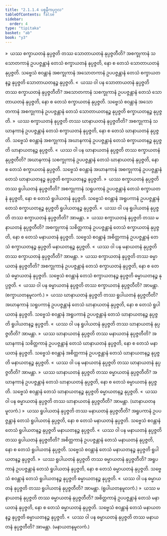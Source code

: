 ```yaml
---
title: "2.1.1.4 ပစ္စနီကပုဂ္ဂလ"
tableOfContents: false
sidebar:
  order: 4
type: "tipitaka"
basket: "ab"
book: "y3"
---
```



<DynamicBreadcrumb />

<Division number="28" book="y3" e="ch" v="33" p="86">

<Paragraph number="410" book="y3">
»  ယဿ စက္ခာယတနံ နုပ္ပဇ္ဇတိ တဿ သောတာယတနံ နုပ္ပဇ္ဇတီတိ?
</Paragraph>

<Paragraph number="411" book="y3">
အစက္ခုကာနံ သသောတကာနံ ဥပပဇ္ဇန္တာနံ တေသံ စက္ခာယတနံ နုပ္ပဇ္ဇတိ, နော စ တေသံ သောတာယတနံ နုပ္ပဇ္ဇတိ. သဗ္ဗေသံ စဝန္တာနံ အစက္ခုကာနံ အသောတကာနံ ဥပပဇ္ဇန္တာနံ တေသံ စက္ခာယတနဉ္စ နုပ္ပဇ္ဇတိ သောတာယတနဉ္စ နုပ္ပဇ္ဇတိ.
</Paragraph>

<Paragraph number="412" book="y3">
«  ယဿ ဝါ ပန သောတာယတနံ နုပ္ပဇ္ဇတိ တဿ စက္ခာယတနံ နုပ္ပဇ္ဇတီတိ?
</Paragraph>

<Paragraph number="413" book="y3">
အသောတကာနံ သစက္ခုကာနံ ဥပပဇ္ဇန္တာနံ တေသံ သောတာယတနံ နုပ္ပဇ္ဇတိ, နော စ တေသံ စက္ခာယတနံ နုပ္ပဇ္ဇတိ. သဗ္ဗေသံ စဝန္တာနံ အသောတကာနံ အစက္ခုကာနံ ဥပပဇ္ဇန္တာနံ တေသံ သောတာယတနဉ္စ နုပ္ပဇ္ဇတိ စက္ခာယတနဉ္စ နုပ္ပဇ္ဇတိ.
</Paragraph>

<Paragraph number="414" book="y3">
»  ယဿ စက္ခာယတနံ နုပ္ပဇ္ဇတိ တဿ ဃာနာယတနံ နုပ္ပဇ္ဇတီတိ?
</Paragraph>

<Paragraph number="415" book="y3">
အစက္ခုကာနံ သဃာနကာနံ ဥပပဇ္ဇန္တာနံ တေသံ စက္ခာယတနံ နုပ္ပဇ္ဇတိ, နော စ တေသံ ဃာနာယတနံ နုပ္ပဇ္ဇတိ. သဗ္ဗေသံ စဝန္တာနံ အစက္ခုကာနံ အဃာနကာနံ ဥပပဇ္ဇန္တာနံ တေသံ စက္ခာယတနဉ္စ နုပ္ပဇ္ဇတိ ဃာနာယတနဉ္စ နုပ္ပဇ္ဇတိ.
</Paragraph>

<Paragraph number="416" book="y3">
«  ယဿ ဝါ ပန ဃာနာယတနံ နုပ္ပဇ္ဇတိ တဿ စက္ခာယတနံ နုပ္ပဇ္ဇတီတိ?
</Paragraph>

<Paragraph number="417" book="y3">
အဃာနကာနံ သစက္ခုကာနံ ဥပပဇ္ဇန္တာနံ တေသံ ဃာနာယတနံ နုပ္ပဇ္ဇတိ, နော စ တေသံ စက္ခာယတနံ နုပ္ပဇ္ဇတိ. သဗ္ဗေသံ စဝန္တာနံ အဃာနကာနံ အစက္ခုကာနံ ဥပပဇ္ဇန္တာနံ တေသံ ဃာနာယတနဉ္စ နုပ္ပဇ္ဇတိ စက္ခာယတနဉ္စ နုပ္ပဇ္ဇတိ.
</Paragraph>

<Paragraph number="418" book="y3">
»  ယဿ စက္ခာယတနံ နုပ္ပဇ္ဇတိ တဿ ရူပါယတနံ နုပ္ပဇ္ဇတီတိ?
</Paragraph>

<Paragraph number="419" book="y3">
အစက္ခုကာနံ သရူပကာနံ ဥပပဇ္ဇန္တာနံ တေသံ စက္ခာယတနံ နုပ္ပဇ္ဇတိ, နော စ တေသံ ရူပါယတနံ နုပ္ပဇ္ဇတိ. သဗ္ဗေသံ စဝန္တာနံ အရူပကာနံ ဥပပဇ္ဇန္တာနံ တေသံ စက္ခာယတနဉ္စ နုပ္ပဇ္ဇတိ ရူပါယတနဉ္စ နုပ္ပဇ္ဇတိ.
</Paragraph>

<Paragraph number="420" book="y3">
«  ယဿ ဝါ ပန ရူပါယတနံ နုပ္ပဇ္ဇတိ တဿ စက္ခာယတနံ နုပ္ပဇ္ဇတီတိ? အာမန္တာ.
</Paragraph>

<Paragraph number="421" book="y3">
»  ယဿ စက္ခာယတနံ နုပ္ပဇ္ဇတိ တဿ မနာယတနံ နုပ္ပဇ္ဇတီတိ?
</Paragraph>

<Paragraph number="422" book="y3">
အစက္ခုကာနံ သစိတ္တကာနံ ဥပပဇ္ဇန္တာနံ တေသံ စက္ခာယတနံ နုပ္ပဇ္ဇတိ, နော စ တေသံ မနာယတနံ နုပ္ပဇ္ဇတိ. သဗ္ဗေသံ စဝန္တာနံ အစိတ္တကာနံ ဥပပဇ္ဇန္တာနံ တေသံ စက္ခာယတနဉ္စ နုပ္ပဇ္ဇတိ မနာယတနဉ္စ နုပ္ပဇ္ဇတိ.
</Paragraph>

<Paragraph number="423" book="y3">
«  ယဿ ဝါ ပန မနာယတနံ နုပ္ပဇ္ဇတိ တဿ စက္ခာယတနံ နုပ္ပဇ္ဇတီတိ? အာမန္တာ.
</Paragraph>

<Paragraph number="424" book="y3">
»  ယဿ စက္ခာယတနံ နုပ္ပဇ္ဇတိ တဿ ဓမ္မာယတနံ နုပ္ပဇ္ဇတီတိ?
</Paragraph>

<Paragraph number="425" book="y3">
အစက္ခုကာနံ ဥပပဇ္ဇန္တာနံ တေသံ စက္ခာယတနံ နုပ္ပဇ္ဇတိ, နော စ တေသံ ဓမ္မာယတနံ နုပ္ပဇ္ဇတိ. သဗ္ဗေသံ စဝန္တာနံ တေသံ စက္ခာယတနဉ္စ နုပ္ပဇ္ဇတိ ဓမ္မာယတနဉ္စ နုပ္ပဇ္ဇတိ.
</Paragraph>

<Paragraph number="426" book="y3">
«  ယဿ ဝါ ပန ဓမ္မာယတနံ နုပ္ပဇ္ဇတိ တဿ စက္ခာယတနံ နုပ္ပဇ္ဇတီတိ? အာမန္တာ. (စက္ခာယတနမူလကံ.)
</Paragraph>

</Division>
<Division number="29" book="y3" e="ch" v="33" p="87">

<Paragraph number="427" book="y3">
»  ယဿ ဃာနာယတနံ နုပ္ပဇ္ဇတိ တဿ ရူပါယတနံ နုပ္ပဇ္ဇတီတိ?
</Paragraph>

<Paragraph number="428" book="y3">
အဃာနကာနံ သရူပကာနံ ဥပပဇ္ဇန္တာနံ တေသံ ဃာနာယတနံ နုပ္ပဇ္ဇတိ, နော စ တေသံ ရူပါယတနံ နုပ္ပဇ္ဇတိ. သဗ္ဗေသံ စဝန္တာနံ အရူပကာနံ ဥပပဇ္ဇန္တာနံ တေသံ ဃာနာယတနဉ္စ နုပ္ပဇ္ဇတိ ရူပါယတနဉ္စ နုပ္ပဇ္ဇတိ.
</Paragraph>

<Paragraph number="429" book="y3">
«  ယဿ ဝါ ပန ရူပါယတနံ နုပ္ပဇ္ဇတိ တဿ ဃာနာယတနံ နုပ္ပဇ္ဇတီတိ? အာမန္တာ.
</Paragraph>

<Paragraph number="430" book="y3">
»  ယဿ ဃာနာယတနံ နုပ္ပဇ္ဇတိ တဿ မနာယတနံ နုပ္ပဇ္ဇတီတိ?
</Paragraph>

<Paragraph number="431" book="y3">
အဃာနကာနံ သစိတ္တကာနံ ဥပပဇ္ဇန္တာနံ တေသံ ဃာနာယတနံ နုပ္ပဇ္ဇတိ, နော စ တေသံ မနာယတနံ နုပ္ပဇ္ဇတိ. သဗ္ဗေသံ စဝန္တာနံ အစိတ္တကာနံ ဥပပဇ္ဇန္တာနံ တေသံ ဃာနာယတနဉ္စ နုပ္ပဇ္ဇတိ မနာယတနဉ္စ နုပ္ပဇ္ဇတိ.
</Paragraph>

<Paragraph number="432" book="y3">
«  ယဿ ဝါ ပန မနာယတနံ နုပ္ပဇ္ဇတိ တဿ ဃာနာယတနံ နုပ္ပဇ္ဇတီတိ? အာမန္တာ.
</Paragraph>

<Paragraph number="433" book="y3">
»  ယဿ ဃာနာယတနံ နုပ္ပဇ္ဇတိ တဿ ဓမ္မာယတနံ နုပ္ပဇ္ဇတီတိ?
</Paragraph>

<Paragraph number="434" book="y3">
အဃာနကာနံ ဥပပဇ္ဇန္တာနံ တေသံ ဃာနာယတနံ နုပ္ပဇ္ဇတိ, နော စ တေသံ ဓမ္မာယတနံ နုပ္ပဇ္ဇတိ. သဗ္ဗေသံ စဝန္တာနံ တေသံ ဃာနာယတနဉ္စ နုပ္ပဇ္ဇတိ ဓမ္မာယတနဉ္စ နုပ္ပဇ္ဇတိ.
</Paragraph>

<Paragraph number="435" book="y3">
«  ယဿ ဝါ ပန ဓမ္မာယတနံ နုပ္ပဇ္ဇတိ တဿ ဃာနာယတနံ နုပ္ပဇ္ဇတီတိ? အာမန္တာ. (ဃာနာယတနမူလကံ.)
</Paragraph>

</Division>
<Division number="30" book="y3" e="ch" v="33" p="88">

<Paragraph number="436" book="y3">
»  ယဿ ရူပါယတနံ နုပ္ပဇ္ဇတိ တဿ မနာယတနံ နုပ္ပဇ္ဇတီတိ?
</Paragraph>

<Paragraph number="437" book="y3">
အရူပကာနံ ဥပပဇ္ဇန္တာနံ တေသံ ရူပါယတနံ နုပ္ပဇ္ဇတိ, နော စ တေသံ မနာယတနံ နုပ္ပဇ္ဇတိ. သဗ္ဗေသံ စဝန္တာနံ တေသံ ရူပါယတနဉ္စ နုပ္ပဇ္ဇတိ မနာယတနဉ္စ နုပ္ပဇ္ဇတိ.
</Paragraph>

<Paragraph number="438" book="y3">
«  ယဿ ဝါ ပန မနာယတနံ နုပ္ပဇ္ဇတိ တဿ ရူပါယတနံ နုပ္ပဇ္ဇတီတိ?
</Paragraph>

<Paragraph number="439" book="y3">
အစိတ္တကာနံ ဥပပဇ္ဇန္တာနံ တေသံ မနာယတနံ နုပ္ပဇ္ဇတိ, နော စ တေသံ ရူပါယတနံ နုပ္ပဇ္ဇတိ. သဗ္ဗေသံ စဝန္တာနံ တေသံ မနာယတနဉ္စ နုပ္ပဇ္ဇတိ ရူပါယတနဉ္စ နုပ္ပဇ္ဇတိ.
</Paragraph>

<Paragraph number="440" book="y3">
»  ယဿ ရူပါယတနံ နုပ္ပဇ္ဇတိ တဿ ဓမ္မာယတနံ နုပ္ပဇ္ဇတီတိ?
</Paragraph>

<Paragraph number="441" book="y3">
အရူပကာနံ ဥပပဇ္ဇန္တာနံ တေသံ ရူပါယတနံ နုပ္ပဇ္ဇတိ, နော စ တေသံ ဓမ္မာယတနံ နုပ္ပဇ္ဇတိ. သဗ္ဗေသံ စဝန္တာနံ တေသံ ရူပါယတနဉ္စ နုပ္ပဇ္ဇတိ ဓမ္မာယတနဉ္စ နုပ္ပဇ္ဇတိ.
</Paragraph>

<Paragraph number="442" book="y3">
«  ယဿ ဝါ ပန ဓမ္မာယတနံ နုပ္ပဇ္ဇတိ တဿ ရူပါယတနံ နုပ္ပဇ္ဇတီတိ? အာမန္တာ. (ရူပါယတနမူလကံ.)
</Paragraph>

</Division>
<Division number="31" book="y3" e="ch" v="33" p="88">

<Paragraph number="443" book="y3">
»  ယဿ မနာယတနံ နုပ္ပဇ္ဇတိ တဿ ဓမ္မာယတနံ နုပ္ပဇ္ဇတီတိ?
</Paragraph>

<Paragraph number="444" book="y3">
အစိတ္တကာနံ ဥပပဇ္ဇန္တာနံ တေသံ မနာယတနံ နုပ္ပဇ္ဇတိ, နော စ တေသံ ဓမ္မာယတနံ နုပ္ပဇ္ဇတိ. သဗ္ဗေသံ စဝန္တာနံ တေသံ မနာယတနဉ္စ နုပ္ပဇ္ဇတိ ဓမ္မာယတနဉ္စ နုပ္ပဇ္ဇတိ.
</Paragraph>

<Paragraph number="445" book="y3">
«  ယဿ ဝါ ပန ဓမ္မာယတနံ နုပ္ပဇ္ဇတိ တဿ မနာယတနံ နုပ္ပဇ္ဇတီတိ? အာမန္တာ. (မနာယတနမူလကံ.)
</Paragraph>
</Division>